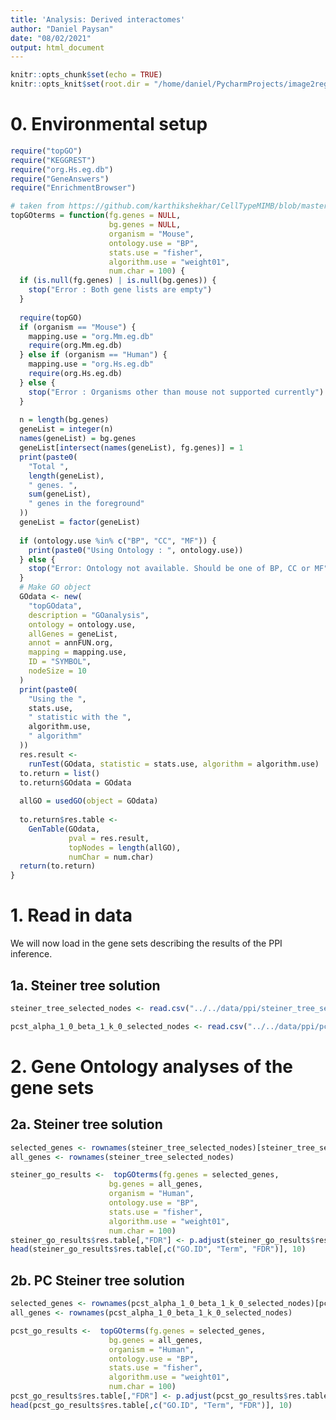 ```yaml
---
title: 'Analysis: Derived interactomes'
author: "Daniel Paysan"
date: "08/02/2021"
output: html_document
---
```


```r
knitr::opts_chunk$set(echo = TRUE)
knitr::opts_knit$set(root.dir = "/home/daniel/PycharmProjects/image2reg/")
```

# 0. Environmental setup

```r
require("topGO")
require("KEGGREST")
require("org.Hs.eg.db")
require("GeneAnswers")
require("EnrichmentBrowser")
```

```r
# taken from https://github.com/karthikshekhar/CellTypeMIMB/blob/master/utilities.R
topGOterms = function(fg.genes = NULL,
                      bg.genes = NULL,
                      organism = "Mouse",
                      ontology.use = "BP",
                      stats.use = "fisher",
                      algorithm.use = "weight01",
                      num.char = 100) {
  if (is.null(fg.genes) | is.null(bg.genes)) {
    stop("Error : Both gene lists are empty")
  }
  
  require(topGO)
  if (organism == "Mouse") {
    mapping.use = "org.Mm.eg.db"
    require(org.Mm.eg.db)
  } else if (organism == "Human") {
    mapping.use = "org.Hs.eg.db"
    require(org.Hs.eg.db)
  } else {
    stop("Error : Organisms other than mouse not supported currently")
  }
  
  n = length(bg.genes)
  geneList = integer(n)
  names(geneList) = bg.genes
  geneList[intersect(names(geneList), fg.genes)] = 1
  print(paste0(
    "Total ",
    length(geneList),
    " genes. ",
    sum(geneList),
    " genes in the foreground"
  ))
  geneList = factor(geneList)
  
  if (ontology.use %in% c("BP", "CC", "MF")) {
    print(paste0("Using Ontology : ", ontology.use))
  } else {
    stop("Error: Ontology not available. Should be one of BP, CC or MF")
  }
  # Make GO object
  GOdata <- new(
    "topGOdata",
    description = "GOanalysis",
    ontology = ontology.use,
    allGenes = geneList,
    annot = annFUN.org,
    mapping = mapping.use,
    ID = "SYMBOL",
    nodeSize = 10
  )
  print(paste0(
    "Using the ",
    stats.use,
    " statistic with the ",
    algorithm.use,
    " algorithm"
  ))
  res.result <-
    runTest(GOdata, statistic = stats.use, algorithm = algorithm.use)
  to.return = list()
  to.return$GOdata = GOdata
  
  allGO = usedGO(object = GOdata) 
  
  to.return$res.table <-
    GenTable(GOdata,
             pval = res.result,
             topNodes = length(allGO),
             numChar = num.char)
  return(to.return)
}
```

# 1. Read in data

We will now load in the gene sets describing the results of the PPI inference.

## 1a. Steiner tree solution
```r
steiner_tree_selected_nodes <- read.csv("../../data/ppi/steiner_tree_selected_nodes.csv", row.names = 1)
```

```r
pcst_alpha_1_0_beta_1_k_0_selected_nodes <- read.csv("../../data/ppi/pcst_alpha_1_0_beta_1_k_0_selected_nodes.csv", row.names = 1)
```


# 2. Gene Ontology analyses of the gene sets

## 2a. Steiner tree solution

```r
selected_genes <- rownames(steiner_tree_selected_nodes)[steiner_tree_selected_nodes$type=="steiner"]
all_genes <- rownames(steiner_tree_selected_nodes)
```

```r
steiner_go_results <-  topGOterms(fg.genes = selected_genes,
                      bg.genes = all_genes,
                      organism = "Human",
                      ontology.use = "BP",
                      stats.use = "fisher",
                      algorithm.use = "weight01",
                      num.char = 100)
steiner_go_results$res.table[,"FDR"] <- p.adjust(steiner_go_results$res.table$pval, method="fdr")
head(steiner_go_results$res.table[,c("GO.ID", "Term", "FDR")], 10)
```

## 2b. PC Steiner tree solution

```r
selected_genes <- rownames(pcst_alpha_1_0_beta_1_k_0_selected_nodes)[pcst_alpha_1_0_beta_1_k_0_selected_nodes$type=="steiner"]
all_genes <- rownames(pcst_alpha_1_0_beta_1_k_0_selected_nodes)
```

```r
pcst_go_results <-  topGOterms(fg.genes = selected_genes,
                      bg.genes = all_genes,
                      organism = "Human",
                      ontology.use = "BP",
                      stats.use = "fisher",
                      algorithm.use = "weight01",
                      num.char = 100)
pcst_go_results$res.table[,"FDR"] <- p.adjust(pcst_go_results$res.table$pval, method="fdr")
head(pcst_go_results$res.table[,c("GO.ID", "Term", "FDR")], 10)
```


